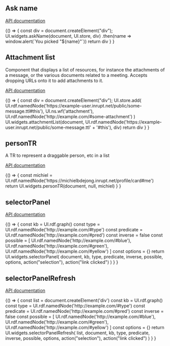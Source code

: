 


<Meta title="Interactive"/>

## Ask name

[API documentation](https://solid.github.io/solid-ui/Documentation/api/modules/_widgets_buttons_.html#askname)

<Canvas>
  <Story name="Ask name">
    {() => {
      const div = document.createElement("div");
      UI.widgets.askName(document, UI.store, div)
        .then(name => window.alert(`You picked "${name}"`))
      return div
    }
    }
  </Story>
</Canvas>

## Attachment list

Component that displays a list of resources, for instance the attachments of a message, or the various documents related to a meeting.
Accepts dropping URLs onto it to add attachments to it.

[API documentation](https://solid.github.io/solid-ui/Documentation/api/modules/_widgets_buttons_.html#attachmentlist)

<Canvas>
  <Story name="Attachment list">
    {() => {
      const div = document.createElement("div");
      UI.store.add(
        UI.rdf.namedNode('https://example-user.inrupt.net/public/some-message.ttl#this'),
        UI.ns.wf('attachment'),
        UI.rdf.namedNode('http://example.com/#some-attachment')
      )
      UI.widgets.attachmentList(document, UI.rdf.namedNode('https://example-user.inrupt.net/public/some-message.ttl' +
        '#this'), div)
      return div
    }
    }
  </Story>
</Canvas>

## personTR

A TR to represent a draggable person, etc in a list

[API documentation](https://solid.github.io/solid-ui/Documentation/api/modules/_widgets_buttons_.html#persontr)

<Canvas>
  <Story name="Person TR">
    {() => {
      const michiel = UI.rdf.namedNode('https://michielbdejong.inrupt.net/profile/card#me')
      return UI.widgets.personTR(document, null, michiel)
    }
    }
  </Story>
</Canvas>

## selectorPanel

[API documentation](https://solid.github.io/solid-ui/Documentation/api/modules/_widgets_buttons_.html#selectorpanel)

<Canvas>
  <Story name="selectorPanel">
    {() => {
      const kb = UI.rdf.graph()
      const type = UI.rdf.namedNode('http://example.com/#type')
      const predicate = UI.rdf.namedNode('http://example.com/#pred')
      const inverse = false
      const possible = [
        UI.rdf.namedNode('http://example.com/#blue'),
        UI.rdf.namedNode('http://example.com/#green'),
        UI.rdf.namedNode('http://example.com/#yellow')
      ]
      const options = {}
      return UI.widgets.selectorPanel(
        document,
        kb,
        type,
        predicate,
        inverse,
        possible,
        options,
        action("selection"),
        action("link clicked")
      )
    }
    }
  </Story>
</Canvas>

## selectorPanelRefresh

[API documentation](https://solid.github.io/solid-ui/Documentation/api/modules/_widgets_buttons_.html#selectorpanelrefresh)

<Canvas>
  <Story name="selectorPanelRefresh">
    {() => {
      const list = document.createElement('div')
      const kb = UI.rdf.graph()
      const type = UI.rdf.namedNode('http://example.com/#type')
      const predicate = UI.rdf.namedNode('http://example.com/#pred')
      const inverse = false
      const possible = [
        UI.rdf.namedNode('http://example.com/#blue'),
        UI.rdf.namedNode('http://example.com/#green'),
        UI.rdf.namedNode('http://example.com/#yellow')
      ]
      const options = {}
      return UI.widgets.selectorPanelRefresh(
        list,
        document,
        kb,
        type,
        predicate,
        inverse,
        possible,
        options,
        action("selection"),
        action("link clicked")
      )
    }
    }
  </Story>
</Canvas>